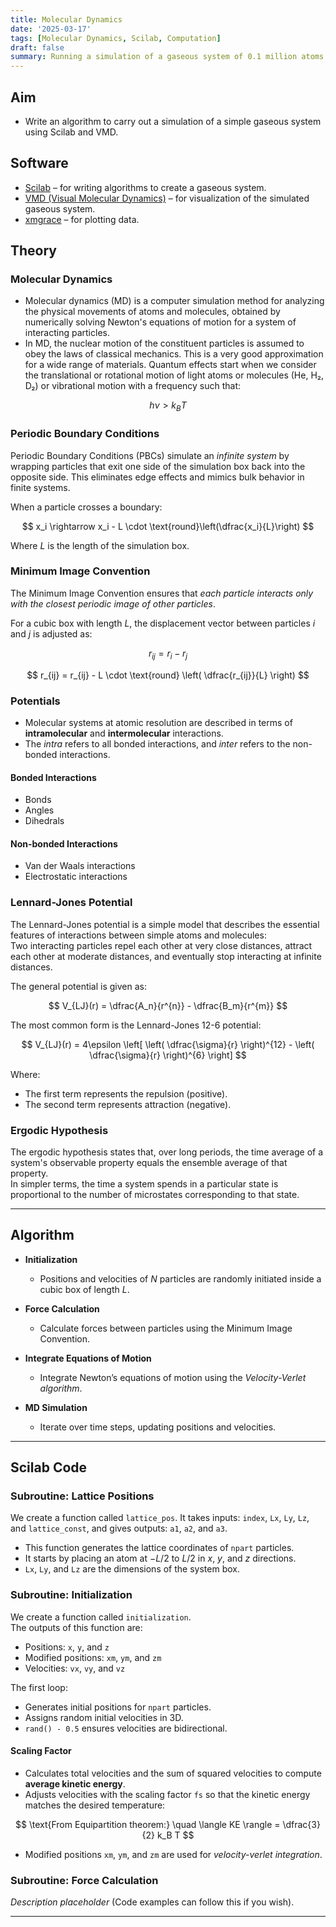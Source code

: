 ```yaml
---
title: Molecular Dynamics
date: '2025-03-17'
tags: [Molecular Dynamics, Scilab, Computation]
draft: false
summary: Running a simulation of a gaseous system of 0.1 million atoms using Scilab and VMD.
---
```


## Aim

- Write an algorithm to carry out a simulation of a simple gaseous system using Scilab and VMD.

## Software

- [Scilab](https://www.scilab.org/) – for writing algorithms to create a gaseous system.
- [VMD (Visual Molecular Dynamics)](https://www.ks.uiuc.edu/Research/vmd/) – for visualization of the simulated gaseous system.
- [xmgrace](https://plasma-gate.weizmann.ac.il/Grace/) – for plotting data.

## Theory

### Molecular Dynamics

- Molecular dynamics (MD) is a computer simulation method for analyzing the physical movements of atoms and molecules, obtained by numerically solving Newton's equations of motion for a system of interacting particles.
- In MD, the nuclear motion of the constituent particles is assumed to obey the laws of classical mechanics. This is a very good approximation for a wide range of materials. Quantum effects start when we consider the translational or rotational motion of light atoms or molecules (He, H₂, D₂) or vibrational motion with a frequency such that:

$$
h\nu > k_B T
$$

### Periodic Boundary Conditions

Periodic Boundary Conditions (PBCs) simulate an _infinite system_ by wrapping particles that exit one side of the simulation box back into the opposite side. This eliminates edge effects and mimics bulk behavior in finite systems.

When a particle crosses a boundary:

$$
x_i \rightarrow x_i - L \cdot \text{round}\left(\dfrac{x_i}{L}\right)
$$

Where $L$ is the length of the simulation box.

### Minimum Image Convention

The Minimum Image Convention ensures that _each particle interacts only with the closest periodic image of other particles_.

For a cubic box with length $L$, the displacement vector between particles $i$ and $j$ is adjusted as:

$$
r_{ij} = r_i - r_j
$$

$$
r_{ij} = r_{ij} - L \cdot \text{round} \left( \dfrac{r_{ij}}{L} \right)
$$

### Potentials

- Molecular systems at atomic resolution are described in terms of **intramolecular** and **intermolecular** interactions.
- The _intra_ refers to all bonded interactions, and _inter_ refers to the non-bonded interactions.

#### Bonded Interactions

- Bonds
- Angles
- Dihedrals

#### Non-bonded Interactions

- Van der Waals interactions
- Electrostatic interactions

### Lennard-Jones Potential

The Lennard-Jones potential is a simple model that describes the essential features of interactions between simple atoms and molecules:  
Two interacting particles repel each other at very close distances, attract each other at moderate distances, and eventually stop interacting at infinite distances.

The general potential is given as:

$$
V_{LJ}(r) = \dfrac{A_n}{r^{n}} - \dfrac{B_m}{r^{m}}
$$

The most common form is the Lennard-Jones 12-6 potential:

$$
V_{LJ}(r) = 4\epsilon \left[ \left( \dfrac{\sigma}{r} \right)^{12} - \left( \dfrac{\sigma}{r} \right)^{6} \right]
$$

Where:

- The first term represents the repulsion (positive).
- The second term represents attraction (negative).

### Ergodic Hypothesis

The ergodic hypothesis states that, over long periods, the time average of a system's observable property equals the ensemble average of that property.  
In simpler terms, the time a system spends in a particular state is proportional to the number of microstates corresponding to that state.

---

## Algorithm

- **Initialization**

  - Positions and velocities of $N$ particles are randomly initiated inside a cubic box of length $L$.

- **Force Calculation**

  - Calculate forces between particles using the Minimum Image Convention.

- **Integrate Equations of Motion**

  - Integrate Newton’s equations of motion using the _Velocity-Verlet algorithm_.

- **MD Simulation**
  - Iterate over time steps, updating positions and velocities.

---

## Scilab Code

### Subroutine: Lattice Positions

We create a function called `lattice_pos`. It takes inputs: `index`, `Lx`, `Ly`, `Lz`, and `lattice_const`, and gives outputs: `a1`, `a2`, and `a3`.

- This function generates the lattice coordinates of `npart` particles.
- It starts by placing an atom at $-L/2$ to $L/2$ in $x$, $y$, and $z$ directions.
- `Lx`, `Ly`, and `Lz` are the dimensions of the system box.

### Subroutine: Initialization

We create a function called `initialization`.  
The outputs of this function are:

- Positions: `x`, `y`, and `z`
- Modified positions: `xm`, `ym`, and `zm`
- Velocities: `vx`, `vy`, and `vz`

The first loop:

- Generates initial positions for `npart` particles.
- Assigns random initial velocities in 3D.
- `rand() - 0.5` ensures velocities are bidirectional.

#### Scaling Factor

- Calculates total velocities and the sum of squared velocities to compute **average kinetic energy**.
- Adjusts velocities with the scaling factor `fs` so that the kinetic energy matches the desired temperature:

$$
\text{From Equipartition theorem:} \quad \langle KE \rangle = \dfrac{3}{2} k_B T
$$

- Modified positions `xm`, `ym`, and `zm` are used for _velocity-verlet integration_.

### Subroutine: Force Calculation

_Description placeholder_ (Code examples can follow this if you wish).

---
